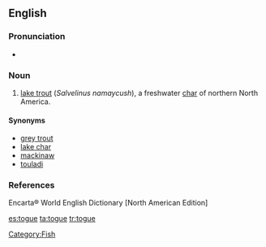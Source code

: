 ==English==

===Pronunciation===
*{{IPA|/toʊg/}}

===Noun===
{{en-noun|togue}}

# [[lake trout]] (''Salvelinus namaycush''), a freshwater [[char]] of northern North America. 

====Synonyms====
*[[grey trout]]
*[[lake char]]
*[[mackinaw]]
*[[touladi]]

===References===
Encarta® World English Dictionary [North American Edition]

[[Category:Fish]]

[[es:togue]]
[[ta:togue]]
[[tr:togue]]